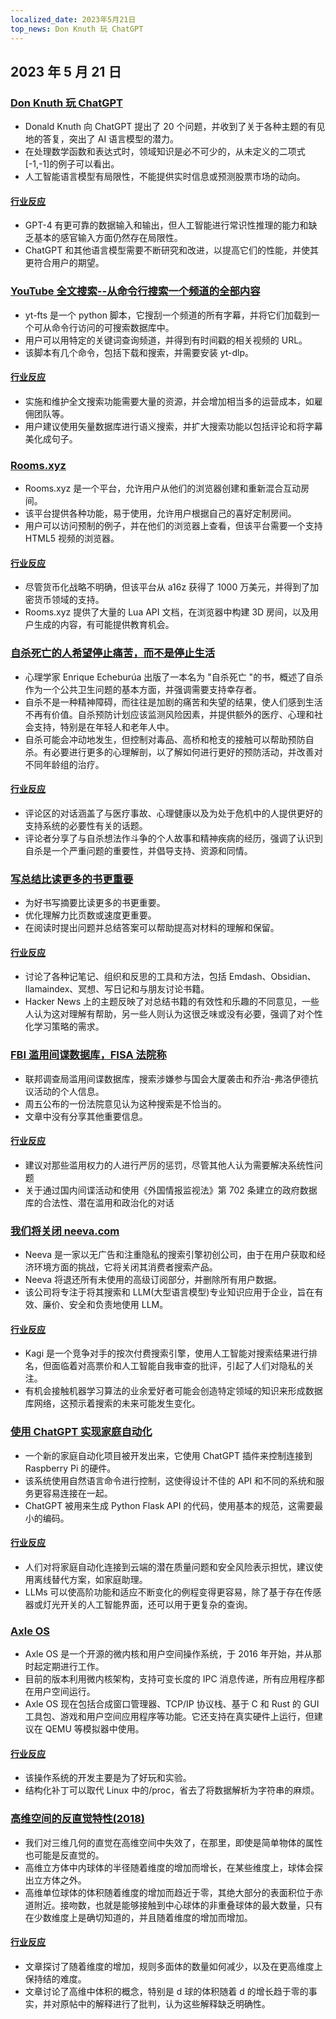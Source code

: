 ```yaml
---
localized_date: 2023年5月21日
top_news: Don Knuth 玩 ChatGPT
---
```




<CallToAction />

<Steps>

## 2023 年 5 月 21 日

### [Don Knuth 玩 ChatGPT](https://cs.stanford.edu/~knuth/chatGPT20.txt)

- Donald Knuth 向 ChatGPT 提出了 20 个问题，并收到了关于各种主题的有见地的答复，突出了 AI 语言模型的潜力。
- 在处理数学函数和表达式时，领域知识是必不可少的，从未定义的二项式[-1,-1]的例子可以看出。
- 人工智能语言模型有局限性，不能提供实时信息或预测股票市场的动向。

#### [行业反应](http://news.ycombinator.com/item?id=36012360)

- GPT-4 有更可靠的数据输入和输出，但人工智能进行常识性推理的能力和缺乏基本的感官输入方面仍然存在局限性。
- ChatGPT 和其他语言模型需要不断研究和改进，以提高它们的性能，并使其更符合用户的期望。

### [YouTube 全文搜索--从命令行搜索一个频道的全部内容](https://github.com/NotJoeMartinez/yt-fts)

- yt-fts 是一个 python 脚本，它搜刮一个频道的所有字幕，并将它们加载到一个可从命令行访问的可搜索数据库中。
- 用户可以用特定的关键词查询频道，并得到有时间戳的相关视频的 URL。
- 该脚本有几个命令，包括下载和搜索，并需要安装 yt-dlp。

#### [行业反应](http://news.ycombinator.com/item?id=36009774)

- 实施和维护全文搜索功能需要大量的资源，并会增加相当多的运营成本，如雇佣团队等。
- 用户建议使用矢量数据库进行语义搜索，并扩大搜索功能以包括评论和将字幕美化成句子。

### [Rooms.xyz](https://rooms.xyz/)

- Rooms.xyz 是一个平台，允许用户从他们的浏览器创建和重新混合互动房间。
- 该平台提供各种功能，易于使用，允许用户根据自己的喜好定制房间。
- 用户可以访问预制的例子，并在他们的浏览器上查看，但该平台需要一个支持 HTML5 视频的浏览器。

#### [行业反应](http://news.ycombinator.com/item?id=36009430)

- 尽管货币化战略不明确，但该平台从 a16z 获得了 1000 万美元，并得到了加密货币领域的支持。
- Rooms.xyz 提供了大量的 Lua API 文档，在浏览器中构建 3D 房间，以及用户生成的内容，有可能提供教育机会。

### [自杀死亡的人希望停止痛苦，而不是停止生活](https://english.elpais.com/science-tech/2023-05-20/psychologist-enrique-echeburua-people-who-die-by-suicide-want-to-stop-suffering-not-to-stop-living.html)

- 心理学家 Enrique Echeburúa 出版了一本名为 "自杀死亡 "的书，概述了自杀作为一个公共卫生问题的基本方面，并强调需要支持幸存者。
- 自杀不是一种精神障碍，而往往是加剧的痛苦和失望的结果，使人们感到生活不再有价值。自杀预防计划应该监测风险因素，并提供额外的医疗、心理和社会支持，特别是在年轻人和老年人中。
- 自杀可能会冲动地发生，但控制对毒品、高桥和枪支的接触可以帮助预防自杀。有必要进行更多的心理解剖，以了解如何进行更好的预防活动，并改善对不同年龄组的治疗。

#### [行业反应](http://news.ycombinator.com/item?id=36010975)

- 评论区的对话涵盖了与医疗事故、心理健康以及为处于危机中的人提供更好的支持系统的必要性有关的话题。
- 评论者分享了与自杀想法作斗争的个人故事和精神疾病的经历，强调了认识到自杀是一个严重问题的重要性，并倡导支持、资源和同情。

### [写总结比读更多的书更重要](https://www.andreasfragner.com/writing/writing-summaries)

- 为好书写摘要比读更多的书更重要。
- 优化理解力比页数或速度更重要。
- 在阅读时提出问题并总结答案可以帮助提高对材料的理解和保留。

#### [行业反应](http://news.ycombinator.com/item?id=36011599)

- 讨论了各种记笔记、组织和反思的工具和方法，包括 Emdash、Obsidian、llamaindex、冥想、写日记和与朋友讨论书籍。
- Hacker News 上的主题反映了对总结书籍的有效性和乐趣的不同意见，一些人认为这对理解有帮助，另一些人则认为这很乏味或没有必要，强调了对个性化学习策略的需求。

### [FBI 滥用间谍数据库，FISA 法院称](https://www.wsj.com/articles/fbi-improperly-searched-spy-database-for-information-on-americans-court-says-2f12bcd)

- 联邦调查局滥用间谍数据库，搜索涉嫌参与国会大厦袭击和乔治-弗洛伊德抗议活动的个人信息。
- 周五公布的一份法院意见认为这种搜索是不恰当的。
- 文章中没有分享其他重要信息。

#### [行业反应](http://news.ycombinator.com/item?id=36011550)

- 建议对那些滥用权力的人进行严厉的惩罚，尽管其他人认为需要解决系统性问题
- 关于通过国内间谍活动和使用《外国情报监视法》第 702 条建立的政府数据库的合法性、潜在滥用和政治化的对话

### [我们将关闭 neeva.com](https://neeva.com/blog/may-announcement)

- Neeva 是一家以无广告和注重隐私的搜索引擎初创公司，由于在用户获取和经济环境方面的挑战，它将关闭其消费者搜索产品。
- Neeva 将退还所有未使用的高级订阅部分，并删除所有用户数据。
- 该公司将专注于将其搜索和 LLM(大型语言模型)专业知识应用于企业，旨在有效、廉价、安全和负责地使用 LLM。

#### [行业反应](http://news.ycombinator.com/item?id=36013783)

- Kagi 是一个竞争对手的按次付费搜索引擎，使用人工智能对搜索结果进行排名，但面临着对高票价和人工智能自我审查的批评，引起了人们对隐私的关注。
- 有机会接触机器学习算法的业余爱好者可能会创造特定领域的知识来形成数据库网络，这预示着搜索的未来可能发生变化。

### [使用 ChatGPT 实现家庭自动化](https://www.atomic14.com/2023/05/14/is-this-the-future-of-home-automation.html)

- 一个新的家庭自动化项目被开发出来，它使用 ChatGPT 插件来控制连接到 Raspberry Pi 的硬件。
- 该系统使用自然语言命令进行控制，这使得设计不佳的 API 和不同的系统和服务更容易连接在一起。
- ChatGPT 被用来生成 Python Flask API 的代码，使用基本的规范，这需要最小的编码。

#### [行业反应](http://news.ycombinator.com/item?id=36013571)

- 人们对将家庭自动化连接到云端的潜在质量问题和安全风险表示担忧，建议使用离线替代方案，如家庭助理。
- LLMs 可以使高阶功能和适应不断变化的例程变得更容易，除了基于存在传感器或灯光开关的人工智能界面，还可以用于更复杂的查询。

### [Axle OS](https://axleos.com/)

- Axle OS 是一个开源的微内核和用户空间操作系统，于 2016 年开始，并从那时起定期进行工作。
- 目前的版本利用微内核架构，支持可变长度的 IPC 消息传递，所有应用程序都在用户空间运行。
- Axle OS 现在包括合成窗口管理器、TCP/IP 协议栈、基于 C 和 Rust 的 GUI 工具包、游戏和用户空间应用程序等功能。它还支持在真实硬件上运行，但建议在 QEMU 等模拟器中使用。

#### [行业反应](http://news.ycombinator.com/item?id=36008526)

- 该操作系统的开发主要是为了好玩和实验。
- 结构化补丁可以取代 Linux 中的/proc，省去了将数据解析为字符串的麻烦。

### [高维空间的反直觉特性(2018)](https://marckhoury.github.io/blog/counterintuitive-properties-of-high-dimensional-space/)

- 我们对三维几何的直觉在高维空间中失效了，在那里，即使是简单物体的属性也可能是反直觉的。
- 高维立方体中内球体的半径随着维度的增加而增长，在某些维度上，球体会探出立方体之外。
- 高维单位球体的体积随着维度的增加而趋近于零，其绝大部分的表面积位于赤道附近。接吻数，也就是能够接触到中心球体的非重叠球体的最大数量，只有在少数维度上是确切知道的，并且随着维度的增加而增加。

#### [行业反应](http://news.ycombinator.com/item?id=36009667)

- 文章探讨了随着维度的增加，规则多面体的数量如何减少，以及在更高维度上保持结的难度。
- 文章讨论了高维中体积的概念，特别是 d 球的体积随着 d 的增长趋于零的事实，并对原帖中的解释进行了批判，认为这些解释缺乏明确性。

</Steps>
